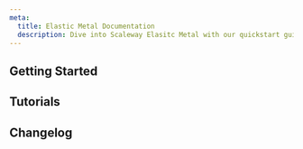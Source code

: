 ```yaml
---
meta:
  title: Elastic Metal Documentation
  description: Dive into Scaleway Elasitc Metal with our quickstart guides, how-tos, tutorials and more.
---
```




<ProductHeader
   productName="Elastic Metal"
   productLogo="elasticMetal"
   description="Elastic Metal is the ultimate solution for demanding workloads and data-intensive applications. Deploy dedicated servers on the go with security and performance."
   url="/bare-metal/elastic-metal/quickstart"
   label="Elastic Metal Quickstart"
/>

## Getting Started



<Grid>
    <SummaryCard
        title="Quickstart"
        icon="rocket"
        description="Learn how to create, connect to, and delete an Elastic Metal server in a few steps."
        label="View Quickstart"
        url="/bare-metal/elastic-metal/quickstart/"
    />
    <SummaryCard
        title="Concepts"
        icon="information-circle-outline"
        description="Core concepts that give you a better understanding of Scaleway Elastic Metal."
        label="View Concepts"
        url="/bare-metal/elastic-metal/concepts/"
    />
    <SummaryCard
        title="How-tos"
        icon="help-circle-outline"
        description="Check our guides to creating and managing Elastic Metal servers and their features."
        label="View How-tos"
        url="/bare-metal/elastic-metal/how-to/"
    />
    <SummaryCard
        title="Additional content"
        icon="book-open-outline"
        description="Guides to choosing an Elastic Metal server, understand pricing and advanced configuration."
        label="View additional content"
        url="/bare-metal/elastic-metal/reference-content/"
    />
</Grid>


## Tutorials

<Grid>
    <DefaultCard
        title="Deploying Odoo ERP on Ubuntu 20.04 LTS (Focal Fossa)"
        url="/tutorials/odoo/"
        label="Read more"
    />
    <DefaultCard
        title="First steps with the Linux command line"
        url="/tutorials/first-steps-linux-command-line/"
        label="Read more"
    />
    <DefaultCard
        title="Learning systemd essentials"
        url="/tutorials/systemd-essentials/"
        label="Read more"
    />
    <DefaultCard
        title="Installing Jitsi Meet on Ubuntu Jammy Jellyfish (22.04 LTS)"
        url="/tutorials/jitsi-ubuntu-jammy-jellyfish/"
        label="Read more"
    />
</Grid>


<ClickableBanner
    productLogo="console"
    title="Elastic Metal API"
    description="Learn how to create and manage your Scaleway Elastic Metal through the API."
    url="https://www.scaleway.com/en/developers/api/elastic-metal/"
    label="Go to Elastic Metal API"
/>

## Changelog

<ChangelogList
    productName="instances"
    numberOfChanges={3}
/>
